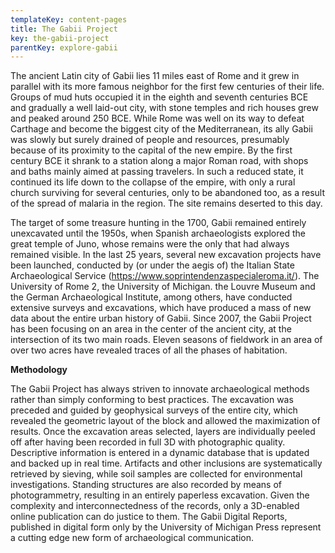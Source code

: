 ```yaml
---
templateKey: content-pages
title: The Gabii Project
key: the-gabii-project
parentKey: explore-gabii
---
```



The ancient Latin city of Gabii lies 11 miles east of Rome and it grew in parallel with its more famous neighbor for the first few centuries of their life. Groups of mud huts occupied it in the eighth and seventh centuries BCE and gradually a well laid-out city, with stone temples and rich houses grew and peaked around 250 BCE. While Rome was well on its way to defeat Carthage and become the biggest city of the Mediterranean, its ally Gabii was slowly but surely drained of people and resources, presumably because of its proximity to the capital of the new empire. By the first century BCE it shrank to a station along a major Roman road, with shops and baths mainly aimed at passing travelers. In such a reduced state, it continued its life down to the collapse of the empire, with only a rural church surviving for several centuries, only to be abandoned too, as a result of the spread of malaria in the region. The site remains deserted to this day.

The target of some treasure hunting in the 1700, Gabii remained entirely unexcavated until the 1950s, when Spanish archaeologists explored the great temple of Juno, whose remains were the only that had always remained visible. In the last 25 years, several new excavation projects have been launched, conducted by (or under the aegis of) the Italian State Archaeological Service (https://www.soprintendenzaspecialeroma.it/). The University of Rome 2, the University of Michigan. the Louvre Museum and the German Archaeological Institute, among others, have conducted extensive surveys and excavations, which have produced a mass of new data about the entire urban history of Gabii. Since 2007, the Gabii Project has been focusing on an area in the center of the ancient city, at the intersection of its two main roads. Eleven seasons of fieldwork in an area of over two acres have revealed traces of all the phases of habitation.

**Methodology**

The Gabii Project has always striven to innovate archaeological methods rather than simply conforming to best practices. The excavation was preceded and guided by geophysical surveys of the entire city, which revealed the geometric layout of the block and allowed the maximization of results. Once the excavation areas selected, layers are individually peeled off after having been recorded in full 3D with photographic quality. Descriptive information is entered in a dynamic database that is updated and backed up in real time. Artifacts and other inclusions are systematically retrieved by sieving, while soil samples are collected for environmental investigations. Standing structures are also recorded by means of photogrammetry, resulting in an entirely paperless excavation. Given the complexity and interconnectedness of the records, only a 3D-enabled online publication can do justice to them. The Gabii Digital Reports, published in digital form only by the University of Michigan Press represent a cutting edge new form of archaeological communication.
